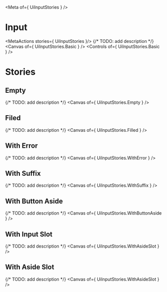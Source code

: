 
<Meta of={ UiInputStories } />

# Input
<MetaActions stories={ UiInputStories }/>
{/* TODO: add description */}
<Canvas of={ UiInputStories.Basic } />
<Controls of={ UiInputStories.Basic } />

# Stories
## Empty
{/* TODO: add description */}
<Canvas of={ UiInputStories.Empty } />

## Filed
{/* TODO: add description */}
<Canvas of={ UiInputStories.Filled } />

## With Error
{/* TODO: add description */}
<Canvas of={ UiInputStories.WithError } />

## With Suffix
{/* TODO: add description */}
<Canvas of={ UiInputStories.WithSuffix } />

## With Button Aside
{/* TODO: add description */}
<Canvas of={ UiInputStories.WithButtonAside } />

## With Input Slot
{/* TODO: add description */}
<Canvas of={ UiInputStories.WithAsideSlot } />

## With Aside Slot
{/* TODO: add description */}
<Canvas of={ UiInputStories.WithAsideSlot } />

